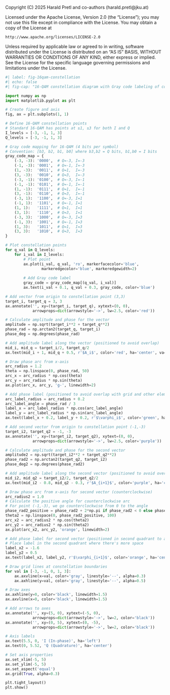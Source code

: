 ::: {.content-hidden}
Copyright (C) 2025 Harald Pretl and co-authors (harald.pretl@jku.at)

Licensed under the Apache License, Version 2.0 (the "License");
you may not use this file except in compliance with the License.
You may obtain a copy of the License at

    http://www.apache.org/licenses/LICENSE-2.0

Unless required by applicable law or agreed to in writing, software
distributed under the License is distributed on an "AS IS" BASIS,
WITHOUT WARRANTIES OR CONDITIONS OF ANY KIND, either express or implied.
See the License for the specific language governing permissions and
limitations under the License.
:::

```python
#| label: fig-16qam-constellation
#| echo: false
#| fig-cap: "16-QAM constellation diagram with Gray code labeling of constellation points."

import numpy as np
import matplotlib.pyplot as plt

# Create figure and axis
fig, ax = plt.subplots(1, 1)

# Define 16-QAM constellation points
# Standard 16-QAM has points at ±1, ±3 for both I and Q
I_levels = [-3, -1, 1, 3]
Q_levels = [-3, -1, 1, 3]

# Gray code mapping for 16-QAM (4 bits per symbol)
# Convention: [b3, b2, b1, b0] where b3,b2 = Q bits, b1,b0 = I bits
gray_code_map = {
    (-3, -3): '0000',  # Q=-3, I=-3
    (-1, -3): '0001',  # Q=-1, I=-3
    (1, -3):  '0011',  # Q=1,  I=-3
    (3, -3):  '0010',  # Q=3,  I=-3
    (-3, -1): '0100',  # Q=-3, I=-1
    (-1, -1): '0101',  # Q=-1, I=-1
    (1, -1):  '0111',  # Q=1,  I=-1
    (3, -1):  '0110',  # Q=3,  I=-1
    (-3, 1):  '1100',  # Q=-3, I=1
    (-1, 1):  '1101',  # Q=-1, I=1
    (1, 1):   '1111',  # Q=1,  I=1
    (3, 1):   '1110',  # Q=3,  I=1
    (-3, 3):  '1000',  # Q=-3, I=3
    (-1, 3):  '1001',  # Q=-1, I=3
    (1, 3):   '1011',  # Q=1,  I=3
    (3, 3):   '1010',  # Q=3,  I=3
}

# Plot constellation points
for q_val in Q_levels:
    for i_val in I_levels:
        # Plot point
        ax.plot(i_val, q_val, 'ro', markerfacecolor='blue', 
                markeredgecolor='blue', markeredgewidth=2)
        
        # Add Gray code label
        gray_code = gray_code_map[(q_val, i_val)]
        ax.text(i_val + 0.1, q_val + 0.3, gray_code, color='blue')

# Add vector from origin to constellation point (3,3)
target_i, target_q = 3, 3
ax.annotate('', xy=(target_i, target_q), xytext=(0, 0),
            arrowprops=dict(arrowstyle='->', lw=2.5, color='red'))

# Calculate amplitude and phase for the vector
amplitude = np.sqrt(target_i**2 + target_q**2)
phase_rad = np.arctan2(target_q, target_i)
phase_deg = np.degrees(phase_rad)

# Add amplitude label along the vector (positioned to avoid overlap)
mid_i, mid_q = target_i/2, target_q/2
ax.text(mid_i + 1, mid_q + 0.5, r'$A_i$', color='red', ha='center', va='center')

# Draw phase arc from x-axis
arc_radius = 1.2
theta = np.linspace(0, phase_rad, 50)
arc_x = arc_radius * np.cos(theta)
arc_y = arc_radius * np.sin(theta)
ax.plot(arc_x, arc_y, 'g-', linewidth=2)

# Add phase label (positioned to avoid overlap with grid and other elements)
arc_label_radius = arc_radius + 0.2
arc_label_angle = phase_rad / 3
label_x = arc_label_radius * np.cos(arc_label_angle)
label_y = arc_label_radius * np.sin(arc_label_angle)
ax.text(label_x + 0.2, label_y + 0.2, r'$\varphi_i$', color='green', ha='center', va='center')

# Add second vector from origin to constellation point (-1,-3)
target_i2, target_q2 = -1, -3
ax.annotate('', xy=(target_i2, target_q2), xytext=(0, 0),
            arrowprops=dict(arrowstyle='->', lw=2.5, color='purple'))

# Calculate amplitude and phase for the second vector
amplitude2 = np.sqrt(target_i2**2 + target_q2**2)
phase_rad2 = np.arctan2(target_q2, target_i2)
phase_deg2 = np.degrees(phase_rad2)

# Add amplitude label along the second vector (positioned to avoid overlap)
mid_i2, mid_q2 = target_i2/2, target_q2/2
ax.text(mid_i2 - 0.8, mid_q2 - 0.3, r'$A_{i+1}$', color='purple', ha='center', va='center')

# Draw phase arc from x-axis for second vector (counterclockwise)
arc_radius2 = 1.0
# Calculate the positive angle for counterclockwise arc
# For point (-1,-3), we go counterclockwise from 0 to the angle
phase_rad2_positive = phase_rad2 + 2*np.pi if phase_rad2 < 0 else phase_rad2
theta2 = np.linspace(0, phase_rad2_positive, 100)
arc_x2 = arc_radius2 * np.cos(theta2)
arc_y2 = arc_radius2 * np.sin(theta2)
ax.plot(arc_x2, arc_y2, 'orange', linewidth=2)

# Add phase label for second vector (positioned in second quadrant to avoid overlap)
# Place label in the second quadrant where there's more space
label_x2 = -1.6
label_y2 = 0.5
ax.text(label_x2, label_y2, r'$\varphi_{i+1}$', color='orange', ha='center', va='center')

# Draw grid lines at constellation boundaries
for val in [-3, -1, 0, 1, 3]:
    ax.axvline(x=val, color='gray', linestyle='--', alpha=0.3)
    ax.axhline(y=val, color='gray', linestyle='--', alpha=0.5)

# Draw axes
ax.axhline(y=0, color='black', linewidth=1.5)
ax.axvline(x=0, color='black', linewidth=1.5)

# Add arrows to axes
ax.annotate('', xy=(5, 0), xytext=(-5, 0), 
            arrowprops=dict(arrowstyle='->', lw=2, color='black'))
ax.annotate('', xy=(0, 5), xytext=(0, -5), 
            arrowprops=dict(arrowstyle='->', lw=2, color='black'))

# Axis labels
ax.text(5.5, 0, 'I (In-phase)', ha='left')
ax.text(0, 5.52, 'Q (Quadrature)', ha='center')

# Set axis properties
ax.set_xlim(-5, 5)
ax.set_ylim(-5, 5)
ax.set_aspect('equal')
ax.grid(True, alpha=0.3)

plt.tight_layout()
plt.show()
```
